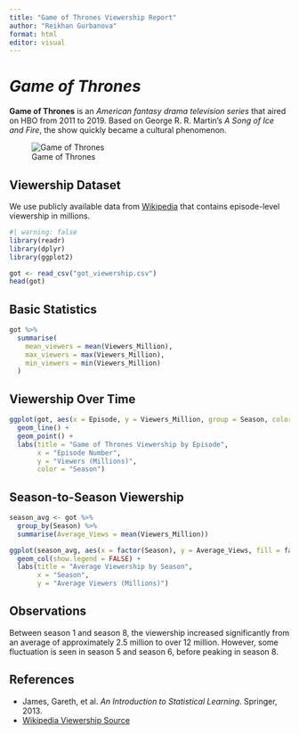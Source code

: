 ```yaml
---
title: "Game of Thrones Viewership Report"
author: "Reikhan Gurbanova"
format: html
editor: visual
---
```


# *Game of Thrones*

**Game of Thrones** is an *American fantasy drama television series* that aired on HBO from 2011 to 2019. Based on George R. R. Martin's *A Song of Ice and Fire*, the show quickly became a cultural phenomenon.

![Game of Thrones](https://upload.wikimedia.org/wikipedia/en/d/d8/Game_of_Thrones_title_card.jpg)

## Viewership Dataset

We use publicly available data from [Wikipedia](https://en.wikipedia.org/wiki/List_of_Game_of_Thrones_episodes) that contains episode-level viewership in millions.

```r
#| warning: false
library(readr)
library(dplyr)
library(ggplot2)

got <- read_csv("got_viewership.csv")
head(got)
```

## Basic Statistics

```r
got %>%
  summarise(
    mean_viewers = mean(Viewers_Million),
    max_viewers = max(Viewers_Million),
    min_viewers = min(Viewers_Million)
  )
```

## Viewership Over Time

```r
ggplot(got, aes(x = Episode, y = Viewers_Million, group = Season, color = as.factor(Season))) +
  geom_line() +
  geom_point() +
  labs(title = "Game of Thrones Viewership by Episode",
       x = "Episode Number",
       y = "Viewers (Millions)",
       color = "Season")
```

## Season-to-Season Viewership

```r
season_avg <- got %>%
  group_by(Season) %>%
  summarise(Average_Views = mean(Viewers_Million))

ggplot(season_avg, aes(x = factor(Season), y = Average_Views, fill = factor(Season))) +
  geom_col(show.legend = FALSE) +
  labs(title = "Average Viewership by Season",
       x = "Season",
       y = "Average Viewers (Millions)")
```

## Observations

Between season 1 and season 8, the viewership increased significantly from an average of approximately 2.5 million to over 12 million. However, some fluctuation is seen in season 5 and season 6, before peaking in season 8.

## References

-   James, Gareth, et al. *An Introduction to Statistical Learning*. Springer, 2013.
-   [Wikipedia Viewership Source](https://en.wikipedia.org/wiki/List_of_Game_of_Thrones_episodes)
